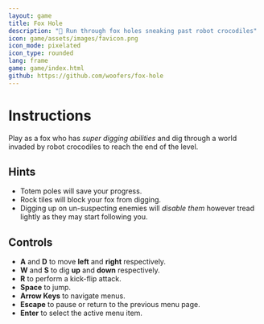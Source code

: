 ```yaml
---
layout: game
title: Fox Hole
description: "🦊 Run through fox holes sneaking past robot crocodiles"
icon: game/assets/images/favicon.png
icon_mode: pixelated
icon_type: rounded
lang: frame
game: game/index.html
github: https://github.com/woofers/fox-hole
---
```


# Instructions

Play as a fox who has *super digging abilities* and dig through a world invaded by robot crocodiles to reach the end of the level.

## Hints

-   Totem poles will save your progress.
-   Rock tiles will block your fox from digging.
-   Digging up on un-suspecting enemies will *disable them* however tread lightly as they may start following you.

## Controls

-   **A** and **D** to move <strong>left</strong> and <strong>right</strong> respectively.
-   **W** and **S** to dig <strong>up</strong> and <strong>down</strong> respectively.
-   **R** to perform a kick-flip attack.
-   **Space** to jump.
-   **Arrow Keys** to navigate menus.
-   **Escape** to pause or return to the previous menu page.
-   **Enter** to select the active menu item.
